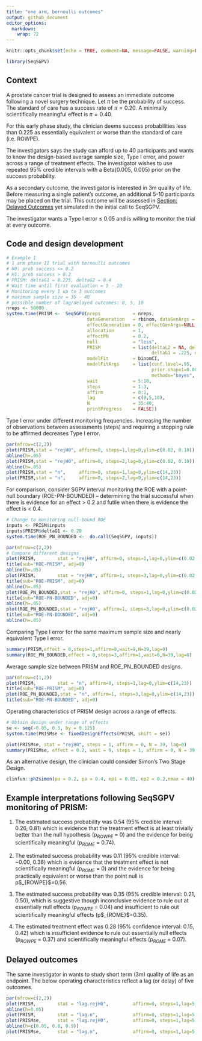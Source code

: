 ```yaml
---
title: "one arm, bernoulli outcomes"
output: github_document
editor_options: 
  markdown: 
    wrap: 72
---
```


```r
knitr::opts_chunk$set(echo = TRUE, comment=NA, message=FALSE, warning=FALSE, fig.width = 8, fig.height = 8, fig.align='center', eval=TRUE)
```

```r
library(SeqSGPV)
```

## Context

A prostate cancer trial is designed to assess an immediate outcome
following a novel surgery technique. Let $\pi$ be the probability of
success. The standard of care has a success rate of $\pi=0.20$. A
minimally scientifically meaningful effect is $\pi = 0.40$.

For this early phase study, the clinician deems success probabilities
less than 0.225 as essentially equivalent or worse than the standard of
care (i.e. ROWPE).

The investigators says the study can afford up to 40 participants and
wants to know the design-based average sample size, Type I error, and
power across a range of treatment effects. The investigator wishes to
use repeated 95% credible intervals with a Beta(0.005, 0.005) prior on
the success probability.

As a secondary outcome, the investigator is interested in 3m quality of
life. Before measuring a single patient's outcome, an additional 5-10
participants may be placed on the trial. This outcome will be assessed
in [Section: Delayed Outcomes](#Delayed-outcomes) yet simulated in the
initial call to SeqSGPV.

The investigator wants a Type I error $\le$ 0.05 and is willing to
monitor the trial at every outcome.

## Code and design development

```r
# Example 1
# 1 arm phase II trial with bernoulli outcomes
# H0: prob success <= 0.2
# H1: prob success > 0.2
# PRISM: deltaG1 = 0.225, deltaG2 = 0.4
# Wait time until first evaluation = 5 - 10
# Monitoring every 1 up to 3 outcomes
# maximum sample size = 35 - 40
# possible number of lag/delayed outcomes: 0, 5, 10
nreps <- 50000
system.time(PRISM <-  SeqSGPV(nreps            = nreps,
                              dataGeneration   = rbinom, dataGenArgs = list(n=40, size=1, prob = .2),
                              effectGeneration = 0, effectGenArgs=NULL,  effectScale  = "identity",
                              allocation       = 1,
                              effectPN         = 0.2,
                              null             = "less",
                              PRISM            = list(deltaL2 = NA, deltaL1 = NA, 
                                                      deltaG1 = .225, deltaG2 = .4),
                              modelFit         = binomCI,
                              modelFitArgs     = list(conf.level=.95, 
                                                      prior.shape1=0.005, prior.shape2=0.005,
                                                      methods="bayes", type="central"),
                              wait             = 5:10,
                              steps            = 1:3,
                              affirm           = 0:1,
                              lag              = c(0,5,10),
                              N                = 35:40,
                              printProgress    = FALSE))

```

Type I error under different monitoring frequencies. Increasing the
number of observations between assessments (steps) and requiring a
stopping rule to be affirmed decreases Type I error.

```r
par(mfrow=c(2,2))
plot(PRISM,stat = "rejH0", affirm=0, steps=1,lag=0,ylim=c(0.02, 0.10))
abline(h=.05)
plot(PRISM,stat = "rejH0", affirm=0, steps=2,lag=0,ylim=c(0.02, 0.10))
abline(h=.05)
plot(PRISM,stat = "n",     affirm=0, steps=1,lag=0,ylim=c(14,23))
plot(PRISM,stat = "n",     affirm=0, steps=2,lag=0,ylim=c(14,23))
```

For comparison, consider SGPV interval monitoring the ROE with a
point-null boundary (ROE-PN-BOUNDED) -- determining the trial successful
when there is evidence for an effect \> 0.2 and futile when there is
evidence the effect is \< 0.4.

```r

# Change to monitoring null-bound ROE
inputs <- PRISM$inputs
inputs$PRISM$deltaG1 <- 0.20
system.time(ROE_PN_BOUNDED <-  do.call(SeqSGPV, inputs))
```

```r
par(mfrow=c(2,2))
# Compare different designs
plot(PRISM,        stat = "rejH0", affirm=0, steps=1,lag=0,ylim=c(0.02, 0.10))
title(sub="ROE-PRISM", adj=0)
abline(h=.05)
plot(PRISM,        stat = "rejH0", affirm=1, steps=3,lag=0,ylim=c(0.02, 0.10))
title(sub="ROE-PRISM", adj=0)
abline(h=.05)
plot(ROE_PN_BOUNDED,stat = "rejH0", affirm=0, steps=1,lag=0,ylim=c(0.02, 0.10))
title(sub="ROE-PN-BOUNDED", adj=0)
abline(h=.05)
plot(ROE_PN_BOUNDED,stat = "rejH0", affirm=1, steps=3,lag=0,ylim=c(0.02, 0.10))
title(sub="ROE-PN-BOUNDED", adj=0)
abline(h=.05)
```

Comparing Type I error for the same maximum sample size and nearly
equivalent Type I error.

```r
summary(PRISM,effect = 0,steps=1,affirm=0,wait=9,N=39,lag=0)
summary(ROE_PN_BOUNDED,effect = 0,steps=3,affirm=1,wait=6,N=39,lag=0)
```

Average sample size between PRISM and ROE_PN_BOUNDED designs.

```r
par(mfrow=c(1,2))
plot(PRISM,        stat = "n", affirm=0, steps=1,lag=0,ylim=c(14,23))
title(sub="ROE-PRISM", adj=0)
plot(ROE_PN_BOUNDED,stat = "n", affirm=1, steps=3,lag=0,ylim=c(14,23))
title(sub="ROE-PN-BOUNDED", adj=0)
```

Operating characteristics of PRISM design across a range of effects.

```r
# Obtain design under range of effects
se <- seq(-0.05, 0.3, by = 0.125)
system.time(PRISMse <- fixedDesignEffects(PRISM, shift = se))
```

```r
plot(PRISMse, stat = "rejH0", steps = 1, affirm = 0, N = 39, lag=0)
summary(PRISMse, effect = 0.2, wait = 9, steps = 1, affirm = 0, N = 39, lag = 0)
```

As an alternative design, the clinician could consider Simon's Two Stage
Design.

```r
clinfun::ph2simon(pu = 0.2, pa = 0.4, ep1 = 0.05, ep2 = 0.2,nmax = 40)
```

## Example interpretations following SeqSGPV monitoring of PRISM:

1.  The estimated success probability was 0.54 (95% credible interval:
    0.26, 0.81) which is evidence that the treatment effect is at least
    trivially better than the null hypothesis (p$_{ROWPE}$ = 0) and the
    evidence for being scientifically meaningful (p$_{ROME}$ = 0.74).

2.  The estimated success probability was 0.11 (95% credible interval:
    \~0.00, 0.36) which is evidence that the treatment effect is not
    scientifically meaningful (p$_{ROME}$ = 0) and the evidence for
    being practically equivalent or worse than the point null is
    p\$\_{ROWPE}\$=0.56.

3.  The estimated success probability was 0.35 (95% credible interval:
    0.21, 0.50), which is suggestive though inconclusive evidence to
    rule out at essentially null effects (p$_{ROWPE}$ = 0.04) and
    insufficient to rule out scientifically meaningful effects
    (p\$\_{ROME}\$=0.35).

4.  The estimated treatment effect was 0.28 (95% confidence interval:
    0.15, 0.42) which is insufficient evidence to rule out essentially
    null effects (p$_{ROWPE}$ = 0.37) and scientifically meaningful
    effects (p$_{ROME}$ = 0.07).

## Delayed outcomes {#delayed-outcomes}

The same investigator in wants to study short term (3m) quality of life
as an endpoint. The below operating characteristics reflect a lag (or
delay) of five outcomes.

```r
par(mfrow=c(2,2))
plot(PRISM,        stat = "lag.rejH0",         affirm=0, steps=1,lag=5,N=38,ylim=c(0.02, 0.10))
abline(h=0.05)
plot(PRISM,        stat = "lag.n",             affirm=0, steps=1,lag=5,N=38,ylim=c(10, 30))
plot(PRISMse,      stat = "lag.rejH0",         affirm=0, steps=1,lag=5,N=38,ylim=c(0, 1))
abline(h=c(0.05, 0.8, 0.9))
plot(PRISMse,      stat = "lag.n",             affirm=0, steps=1,lag=5,N=38,ylim=c(10, 30))
```
